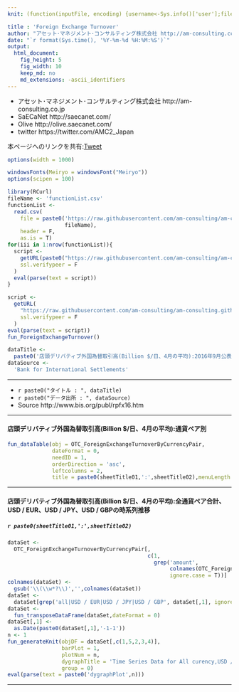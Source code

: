 ```yaml
---
knit: (function(inputFile, encoding) {username<-Sys.info()['user'];fileName<-'defaultPath.csv';pathToFile <-paste0('C:/Users/', username,'/Desktop/pathToCSV/');setwd(pathToFile);buf0<-read.csv(fileName,header = F,skip = 0,stringsAsFactor = F,check.names = F,fileEncoding = 'utf-8');timeStamp<-format(Sys.time(),'%Y%m%d%H%M%S');rmarkdown::render(inputFile, encoding = encoding, output_file = paste0('C:/Users/',username,buf0[2,1],'charts/','am-consulting.co.jp-ForeignExchangeTurnover.html')) })

title : 'Foreign Exchange Turnover'
author: "アセット･マネジメント･コンサルティング株式会社 http://am-consulting.co.jp"
date: "`r format(Sys.time(), '%Y-%m-%d %H:%M:%S')`"
output: 
  html_document:
    fig_height: 5
    fig_width: 10
    keep_md: no
    md_extensions: -ascii_identifiers 
---
```

<link href="http://knowledgevault.saecanet.com/components/rmarkdown-html.css" rel="stylesheet">
<style>.main-container {max-width : 1000px;}</style>
<script src="http://knowledgevault.saecanet.com/components/JavascriptCode.js"></script>

- アセット･マネジメント･コンサルティング株式会社 http://am-consulting.co.jp
- SaECaNet http://saecanet.com/
- Olive http://olive.saecanet.com/
- twitter https://twitter.com/AMC2_Japan

本ページへのリンクを共有:<a href="https://twitter.com/share" class="twitter-share-button" data-via="AMC2_Japan" data-size="large">Tweet</a> <script>!function(d,s,id){var js,fjs=d.getElementsByTagName(s)[0],p=/^http:/.test(d.location)?'http':'https';if(!d.getElementById(id)){js=d.createElement(s);js.id=id;js.src=p+'://platform.twitter.com/widgets.js';fjs.parentNode.insertBefore(js,fjs);}}(document, 'script', 'twitter-wjs');</script>


```r
options(width = 1000)
```

```r
windowsFonts(Meiryo = windowsFont("Meiryo"))
options(scipen = 100)
```

```r
library(RCurl)
fileName <- 'functionList.csv'
functionList <-
  read.csv(
    file = paste0('https://raw.githubusercontent.com/am-consulting/am-consulting.github.io/master/csv/',
                  fileName),
    header = F,
    as.is = T)
for(iii in 1:nrow(functionList)){
  script <- 
    getURL(paste0("https://raw.githubusercontent.com/am-consulting/am-consulting.github.io/master/", functionList[iii,1]),
    ssl.verifypeer = F
  )
  eval(parse(text = script))
}
```

```r
script <-
  getURL(
    "https://raw.githubusercontent.com/am-consulting/am-consulting.github.io/master/importForeignExchangeTurnover.r",
    ssl.verifypeer = F
  )
eval(parse(text = script))
fun_ForeignExchangeTurnover()
```

```r
dataTitle <- 
  paste0('店頭デリバティブ外国為替取引高(Billion $/日、4月の平均):2016年9月公表版')
dataSource <- 
  'Bank for International Settlements'
```

***

- `r paste0("タイトル : ", dataTitle)`
- `r paste0("データ出所 : ", dataSource)`
- Source http://www.bis.org/publ/rpfx16.htm

***

#### 店頭デリバティブ外国為替取引高(Billion $/日、4月の平均):通貨ペア別

```r
fun_dataTable(obj = OTC_ForeignExchangeTurnoverByCurrencyPair,
              dateFormat = 0,
              needID = 1,
              orderDirection = 'asc',
              leftcolumns = 2,
              title = paste0(sheetTitle01,':',sheetTitle02),menuLength = 20)
```

***
#### 店頭デリバティブ外国為替取引高(Billion $/日、4月の平均):全通貨ペア合計、USD / EUR、USD / JPY、USD / GBPの時系列推移
##### `r paste0(sheetTitle01,':',sheetTitle02)`

```r
dataSet <-
  OTC_ForeignExchangeTurnoverByCurrencyPair[,
                                            c(1,
                                              grep('amount',
                                                   colnames(OTC_ForeignExchangeTurnoverByCurrencyPair),
                                                   ignore.case = T))]
colnames(dataSet) <-
  gsub('\\(\\w*?\\)','',colnames(dataSet))
dataSet <-
  dataSet[grep('all|USD / EUR|USD / JPY|USD / GBP', dataSet[,1], ignore.case = T),]
dataSet <-
  fun_transposeDataFrame(dataSet,dateFormat = 0)
dataSet[,1] <-
  as.Date(paste0(dataSet[,1],'-1-1'))
n <- 1
fun_generateKnit(objDF = dataSet[,c(1,5,2,3,4)],
                 barPlot = 1,
                 plotNum = n,
                 dygraphTitle = 'Time Series Data for All curency,USD / EUR, USD / JPY and USD / GBP',
                 group = 0)
eval(parse(text = paste0('dygraphPlot',n)))
```

***

<script>
  (function(i,s,o,g,r,a,m){i['GoogleAnalyticsObject']=r;i[r]=i[r]||function(){
  (i[r].q=i[r].q||[]).push(arguments)},i[r].l=1*new Date();a=s.createElement(o),
  m=s.getElementsByTagName(o)[0];a.async=1;a.src=g;m.parentNode.insertBefore(a,m)
  })(window,document,'script','https://www.google-analytics.com/analytics.js','ga');

  ga('create', 'UA-3077339-5', 'auto');
  ga('send', 'pageview');

</script>
